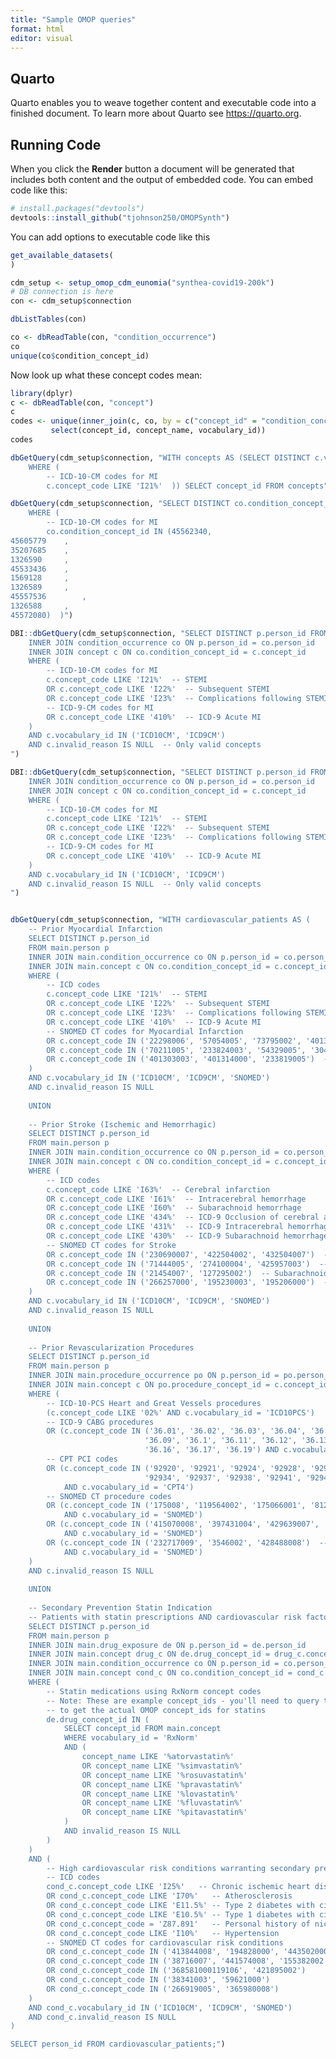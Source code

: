 ```yaml
---
title: "Sample OMOP queries"
format: html
editor: visual
---
```


## Quarto

Quarto enables you to weave together content and executable code into a finished document. To learn more about Quarto see <https://quarto.org>.

## Running Code

When you click the **Render** button a document will be generated that includes both content and the output of embedded code. You can embed code like this:

```r
# install.packages("devtools")
devtools::install_github("tjohnson250/OMOPSynth")
```

You can add options to executable code like this

```r
get_available_datasets(
)
```

```r
cdm_setup <- setup_omop_cdm_eunomia("synthea-covid19-200k")
# DB connection is here
con <- cdm_setup$connection
```

```r
dbListTables(con)
```

```r
co <- dbReadTable(con, "condition_occurrence")
co
unique(co$condition_concept_id)

```

Now look up what these concept codes mean:

```r
library(dplyr)
c <- dbReadTable(con, "concept")
c
codes <- unique(inner_join(c, co, by = c("concept_id" = "condition_concept_id")) |> 
         select(concept_id, concept_name, vocabulary_id))
codes
```

```r
dbGetQuery(cdm_setup$connection, "WITH concepts AS (SELECT DISTINCT c.vocabulary_id, c.concept_id, c.concept_code FROM concept c
    WHERE (
        -- ICD-10-CM codes for MI
        c.concept_code LIKE 'I21%'  )) SELECT concept_id FROM concepts")
```

```r

dbGetQuery(cdm_setup$connection, "SELECT DISTINCT co.condition_concept_id FROM condition_occurrence co
    WHERE (
        -- ICD-10-CM codes for MI
        co.condition_concept_id IN (45562340,				
45605779	,			
35207685	,			
1326590		,		
45533436	,			
1569128		,		
1326589		,		
45557536		,		
1326588		,		
45572080)  )")
```

```r
DBI::dbGetQuery(cdm_setup$connection, "SELECT DISTINCT p.person_id FROM person p
    INNER JOIN condition_occurrence co ON p.person_id = co.person_id
    INNER JOIN concept c ON co.condition_concept_id = c.concept_id
    WHERE (
        -- ICD-10-CM codes for MI
        c.concept_code LIKE 'I21%'  -- STEMI
        OR c.concept_code LIKE 'I22%'  -- Subsequent STEMI  
        OR c.concept_code LIKE 'I23%'  -- Complications following STEMI
        -- ICD-9-CM codes for MI
        OR c.concept_code LIKE '410%'  -- ICD-9 Acute MI
    )
    AND c.vocabulary_id IN ('ICD10CM', 'ICD9CM')
    AND c.invalid_reason IS NULL  -- Only valid concepts
")
```

```r
DBI::dbGetQuery(cdm_setup$connection, "SELECT DISTINCT p.person_id FROM person p
    INNER JOIN condition_occurrence co ON p.person_id = co.person_id
    INNER JOIN concept c ON co.condition_concept_id = c.concept_id
    WHERE (
        -- ICD-10-CM codes for MI
        c.concept_code LIKE 'I21%'  -- STEMI
        OR c.concept_code LIKE 'I22%'  -- Subsequent STEMI  
        OR c.concept_code LIKE 'I23%'  -- Complications following STEMI
        -- ICD-9-CM codes for MI
        OR c.concept_code LIKE '410%'  -- ICD-9 Acute MI
    )
    AND c.vocabulary_id IN ('ICD10CM', 'ICD9CM')
    AND c.invalid_reason IS NULL  -- Only valid concepts
")
```

```r

```

```r
dbGetQuery(cdm_setup$connection, "WITH cardiovascular_patients AS (
    -- Prior Myocardial Infarction
    SELECT DISTINCT p.person_id
    FROM main.person p
    INNER JOIN main.condition_occurrence co ON p.person_id = co.person_id
    INNER JOIN main.concept c ON co.condition_concept_id = c.concept_id
    WHERE (
        -- ICD codes
        c.concept_code LIKE 'I21%'  -- STEMI
        OR c.concept_code LIKE 'I22%'  -- Subsequent STEMI
        OR c.concept_code LIKE 'I23%'  -- Complications following STEMI
        OR c.concept_code LIKE '410%'  -- ICD-9 Acute MI
        -- SNOMED CT codes for Myocardial Infarction
        OR c.concept_code IN ('22298006', '57054005', '73795002', '401303003', '401314000')  -- Various MI types
        OR c.concept_code IN ('70211005', '233824003', '54329005', '304914007')  -- ST elevation MI variants
        OR c.concept_code IN ('401303003', '401314000', '233819005')  -- Non-ST elevation MI
    )
    AND c.vocabulary_id IN ('ICD10CM', 'ICD9CM', 'SNOMED')
    AND c.invalid_reason IS NULL
    
    UNION
    
    -- Prior Stroke (Ischemic and Hemorrhagic)
    SELECT DISTINCT p.person_id
    FROM main.person p
    INNER JOIN main.condition_occurrence co ON p.person_id = co.person_id
    INNER JOIN main.concept c ON co.condition_concept_id = c.concept_id
    WHERE (
        -- ICD codes
        c.concept_code LIKE 'I63%'  -- Cerebral infarction
        OR c.concept_code LIKE 'I61%'  -- Intracerebral hemorrhage
        OR c.concept_code LIKE 'I60%'  -- Subarachnoid hemorrhage
        OR c.concept_code LIKE '434%'  -- ICD-9 Occlusion of cerebral arteries
        OR c.concept_code LIKE '431%'  -- ICD-9 Intracerebral hemorrhage
        OR c.concept_code LIKE '430%'  -- ICD-9 Subarachnoid hemorrhage
        -- SNOMED CT codes for Stroke
        OR c.concept_code IN ('230690007', '422504002', '432504007')  -- Cerebral infarction variants
        OR c.concept_code IN ('71444005', '274100004', '425957003')  -- Intracerebral hemorrhage
        OR c.concept_code IN ('21454007', '127295002')  -- Subarachnoid hemorrhage
        OR c.concept_code IN ('266257000', '195230003', '195206000')  -- Various stroke types
    )
    AND c.vocabulary_id IN ('ICD10CM', 'ICD9CM', 'SNOMED')
    AND c.invalid_reason IS NULL
    
    UNION
    
    -- Prior Revascularization Procedures
    SELECT DISTINCT p.person_id
    FROM main.person p
    INNER JOIN main.procedure_occurrence po ON p.person_id = po.person_id
    INNER JOIN main.concept c ON po.procedure_concept_id = c.concept_id
    WHERE (
        -- ICD-10-PCS Heart and Great Vessels procedures
        (c.concept_code LIKE '02%' AND c.vocabulary_id = 'ICD10PCS')
        -- ICD-9 CABG procedures
        OR (c.concept_code IN ('36.01', '36.02', '36.03', '36.04', '36.05', '36.06', '36.07', 
                              '36.09', '36.1', '36.11', '36.12', '36.13', '36.14', '36.15', 
                              '36.16', '36.17', '36.19') AND c.vocabulary_id = 'ICD9Proc')
        -- CPT PCI codes
        OR (c.concept_code IN ('92920', '92921', '92924', '92928', '92929', '92933',
                              '92934', '92937', '92938', '92941', '92943', '92944') 
            AND c.vocabulary_id = 'CPT4')
        -- SNOMED CT procedure codes
        OR (c.concept_code IN ('175008', '119564002', '175066001', '81266008')  -- CABG procedures
            AND c.vocabulary_id = 'SNOMED')
        OR (c.concept_code IN ('415070008', '397431004', '429639007', '175046002')  -- PCI procedures
            AND c.vocabulary_id = 'SNOMED')
        OR (c.concept_code IN ('232717009', '3546002', '428488008')  -- Coronary revascularization
            AND c.vocabulary_id = 'SNOMED')
    )
    AND c.invalid_reason IS NULL
    
    UNION
    
    -- Secondary Prevention Statin Indication
    -- Patients with statin prescriptions AND cardiovascular risk factors
    SELECT DISTINCT p.person_id
    FROM main.person p
    INNER JOIN main.drug_exposure de ON p.person_id = de.person_id
    INNER JOIN main.concept drug_c ON de.drug_concept_id = drug_c.concept_id
    INNER JOIN main.condition_occurrence co ON p.person_id = co.person_id
    INNER JOIN main.concept cond_c ON co.condition_concept_id = cond_c.concept_id
    WHERE (
        -- Statin medications using RxNorm concept codes
        -- Note: These are example concept_ids - you'll need to query the concept table 
        -- to get the actual OMOP concept_ids for statins
        de.drug_concept_id IN (
            SELECT concept_id FROM main.concept 
            WHERE vocabulary_id = 'RxNorm' 
            AND (
                concept_name LIKE '%atorvastatin%'
                OR concept_name LIKE '%simvastatin%'
                OR concept_name LIKE '%rosuvastatin%'
                OR concept_name LIKE '%pravastatin%'
                OR concept_name LIKE '%lovastatin%'
                OR concept_name LIKE '%fluvastatin%'
                OR concept_name LIKE '%pitavastatin%'
            )
            AND invalid_reason IS NULL
        )
    )
    AND (
        -- High cardiovascular risk conditions warranting secondary prevention
        -- ICD codes
        cond_c.concept_code LIKE 'I25%'   -- Chronic ischemic heart disease
        OR cond_c.concept_code LIKE 'I70%'   -- Atherosclerosis
        OR cond_c.concept_code LIKE 'E11.5%' -- Type 2 diabetes with circulatory complications
        OR cond_c.concept_code LIKE 'E10.5%' -- Type 1 diabetes with circulatory complications
        OR cond_c.concept_code = 'Z87.891'   -- Personal history of nicotine dependence
        OR cond_c.concept_code LIKE 'I10%'   -- Hypertension
        -- SNOMED CT codes for cardiovascular risk conditions
        OR cond_c.concept_code IN ('413844008', '194828000', '443502000')  -- Chronic ischemic heart disease
        OR cond_c.concept_code IN ('38716007', '441574008', '155382002')   -- Atherosclerosis variants
        OR cond_c.concept_code IN ('368581000119106', '421895002')         -- Diabetes with vascular complications
        OR cond_c.concept_code IN ('38341003', '59621000')                 -- Hypertension
        OR cond_c.concept_code IN ('266919005', '365980008')               -- Nicotine dependence history
    )
    AND cond_c.vocabulary_id IN ('ICD10CM', 'ICD9CM', 'SNOMED')
    AND cond_c.invalid_reason IS NULL
)

SELECT person_id FROM cardiovascular_patients;")
```
